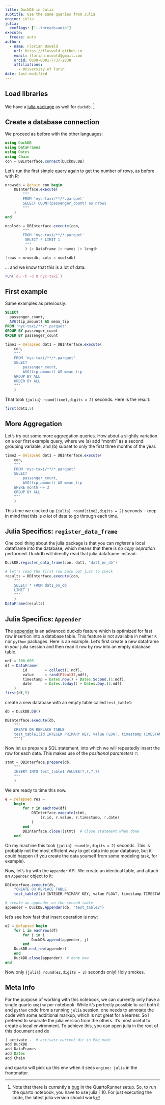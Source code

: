 ```yaml
---
title: DuckDB in Julia
subtitle: Use the same queries from Julia
engine: julia
julia: 
  exeflags: ["--threads=auto"]
execute:
  freeze: auto
author: 
  - name: Florian Oswald
    url: https://floswald.github.io
    email: florian.oswald@gmail.com
    orcid: 0000-0001-7737-2038
    affiliations:
      - University of Turin
date: last-modified
---
```



## Load libraries

We have a [julia package](https://duckdb.org/docs/api/julia.html) as well for `duckdb`. ^[Note that there is currently a [bug](https://github.com/PumasAI/QuartoNotebookRunner.jl/issues/190) in the QuartoRunner setup. So, to run the quarto notebook, you have to use julia 1.10. For just executing the code, the latest julia version should work] 


## Create a database connection

We proceed as before with the other languages:

```julia
using DuckDB
using DataFrames
using Dates
using Chain
con = DBInterface.connect(DuckDB.DB)
```

Let's run the first simple query again to get the number of rows, as before with R:

```julia
nrowsdb = @chain con begin
	DBInterface.execute(
		"""
		FROM 'nyc-taxi/**/*.parquet'
        SELECT COUNT(passenger_count) as nrows
		"""
	)
end

ncolsdb = DBInterface.execute(con,
		"""
		FROM 'nyc-taxi/**/*.parquet'
         SELECT * LIMIT 1
		 """
		 ) |> DataFrame |> names |> length

(rows = nrowsdb, cols = ncolsdb)
```
	
... and we know that this is a lot of data:


```julia
run(`du -h -d 0 nyc-taxi`)
```


## First example

Same examples as previously:

```sql
SELECT
  passenger_count,
  AVG(tip_amount) AS mean_tip
FROM 'nyc-taxi/**/*.parquet'
GROUP BY passenger_count
ORDER BY passenger_count
```

```julia
time1 = @elapsed dat1 = DBInterface.execute(
	con,
	"""
	FROM 'nyc-taxi/**/*.parquet'
	SELECT
		passenger_count,
		AVG(tip_amount) AS mean_tip
	GROUP BY ALL
	ORDER BY ALL
	"""
	)
```

That took `{julia} round(time1,digits = 2)` seconds. Here is the result:


```julia
first(dat1,5)
```



## More Aggregation

Let's try out some more aggregation queries. How about a slightly variation on a our first example query, where we (a) add "month" as a second grouping variable, and (b) subset to only the first
three months of the year. 


```julia
time2 = @elapsed dat1 = DBInterface.execute(
	con,
	"""
	FROM 'nyc-taxi/**/*.parquet'
	SELECT
		passenger_count,
		AVG(tip_amount) AS mean_tip
    WHERE month <= 3
	GROUP BY ALL
	"""
	)
```

This time we clocked up `{julia} round(time2,digits = 2)` seconds - keep in mind that this is *a lot* of data to go through each time.

## Julia Specifics: `register_data_frame`

One cool thing about the julia package is that you can *register* a local dataframe into the database, which means that there is _no copy oepration_ performed. Duckdb will directly read that julia dataframe instead:

```julia
DuckDB.register_data_frame(con, dat1, "dat1_on_db")

# let's read the first row back out just to check
results = DBInterface.execute(con, 
	"""
	SELECT * FROM dat1_on_db
	LIMIT 1
	"""
	)
DataFrame(results)
```


## Julia Specifics: `Appender`

The [appender](https://duckdb.org/docs/data/appender.html)
is an advanced duckdb feature which is optimized for fast row insertion into a database table. This feature is not available in neither `R` nor `python` packages. Here is an example. Let's first create a new dataframe in your julia session and then read it row by row into an empty database table.
 
```julia
ndf = 100_000
df = DataFrame(
        id        = collect(1:ndf),
        value     = rand(Float32,ndf),
        timestamp = Dates.now() + Dates.Second.(1:ndf),
        date      = Dates.today() + Dates.Day.(1:ndf)
    )
first(df,5)
```
 
create a new database with an empty table called `test_table1`:


```julia
db = DuckDB.DB()

DBInterface.execute(db,
    """
    CREATE OR REPLACE TABLE 
	test_table1(id INTEGER PRIMARY KEY, value FLOAT, timestamp TIMESTAMP, date DATE)
    """)
```

Now let us prepare a SQL statement, into which we will repeatedly insert the row for each data. This makes use of the _positional parameters_ `?`:

```julia
stmt = DBInterface.prepare(db, 
    """
    INSERT INTO test_table1 VALUES(?,?,?,?)
    """
	)
```


We are ready to time this now.

```julia
e = @elapsed res = 
	begin
		for r in eachrow(df)
			DBInterface.execute(stmt, 
				(r.id, r.value, r.timestamp, r.date)
			)
		end
		DBInterface.close!(stmt)  # close statement when done
	end
```

On my machine this took `{julia} round(e,digits = 2)` seconds. This is probably not the most efficient way to get data into your database, but it could happen (if you create the data yourself from some modeling task, for example). 

Now, let's try with the `Appender` API. We create an identical table, and attach an `Appender` object to it:


```julia
DBInterface.execute(db,
    "CREATE OR REPLACE TABLE 
	test_table2(id INTEGER PRIMARY KEY, value FLOAT, timestamp TIMESTAMP, date DATE)")

# create an appender on the second table
appender = DuckDB.Appender(db, "test_table2")
```

let's see how fast that insert operation is now:

```julia
e2 = @elapsed begin
    for i in eachrow(df)
        for j in i
            DuckDB.append(appender, j)
        end
    DuckDB.end_row(appender)
    end
    DuckDB.close(appender)  # done now
end
```

Now only `{julia} round(e2,digits = 2)` seconds only! Holy smokes.

::: {.callout-tip}

# Meta Info

For the purpose of working with this notebook, we can currently only have a single quarto `engine` per notebook. While it's perfectly possible to call both `R` and `python` code from a running `julia` session, one needs to annotate the code with some additional markup, which is not great for a learner. So I prefered to separate the julia version from the others.
It's most useful to create a local environment. To achieve this, you can open julia in the root of this document and do

```julia
] activate .  # activate current dir in Pkg mode
add DuckDB
add DataFrames
add Dates
add Chain
```

and quarto will pick up this env when it sees `engine: julia` in the frontmatter. 

:::